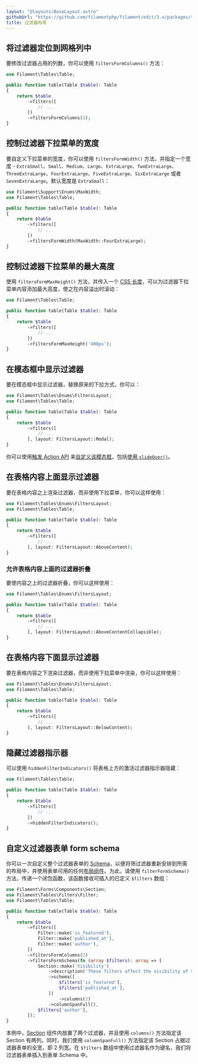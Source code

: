 ```yaml
---
layout: "@layouts/BaseLayout.astro"
githubUrl: "https://github.com/filamentphp/filament/edit/3.x/packages/tables/docs/04-filters/06-layout.md"
title: 过滤器布局
---
```


## 将过滤器定位到网格列中

要修改过滤器占用的列数，你可以使用 `filtersFormColumns()` 方法：

```php
use Filament\Tables\Table;

public function table(Table $table): Table
{
    return $table
        ->filters([
            // ...
        ])
        ->filtersFormColumns(3);
}
```

## 控制过滤器下拉菜单的宽度

要自定义下拉菜单的宽度，你可以使用 `filtersFormWidth()` 方法，并指定一个宽度 - `ExtraSmall`、`Small`、`Medium`、`Large`、`ExtraLarge`、`TwoExtraLarge`、`ThreeExtraLarge`、`FourExtraLarge`、`FiveExtraLarge`、`SixExtraLarge` 或者 `SevenExtraLarge`。默认宽度是 `ExtraSmall`：

```php
use Filament\Support\Enums\MaxWidth;
use Filament\Tables\Table;

public function table(Table $table): Table
{
    return $table
        ->filters([
            // ...
        ])
        ->filtersFormWidth(MaxWidth::FourExtraLarge);
}
```

## 控制过滤器下拉菜单的最大高度

使用 `filtersFormMaxHeight()` 方法，并传入一个 [CSS 长度](https://developer.mozilla.org/en-US/docs/Web/CSS/length)，可以为过滤器下拉菜单内容添加最大高度，使之在内容溢出时滚动：

```php
use Filament\Tables\Table;

public function table(Table $table): Table
{
    return $table
        ->filters([
            // ...
        ])
        ->filtersFormMaxHeight('400px');
}
```

## 在模态框中显示过滤器

要在模态框中显示过滤器，替换原来的下拉方式，你可以：

```php
use Filament\Tables\Enums\FiltersLayout;
use Filament\Tables\Table;

public function table(Table $table): Table
{
    return $table
        ->filters([
            // ...
        ], layout: FiltersLayout::Modal);
}
```

你可以使用[触发 Action API](getting-started#自定义过滤器触发-action) 来[自定义该模态框](../actions/modals)，包括[使用 `slideOver()`](../actions/modals#使用-slideover-替代模态框)。

## 在表格内容上面显示过滤器

要在表格内容之上渲染过滤器，而非使用下拉菜单，你可以这样使用：

```php
use Filament\Tables\Enums\FiltersLayout;
use Filament\Tables\Table;

public function table(Table $table): Table
{
    return $table
        ->filters([
            // ...
        ], layout: FiltersLayout::AboveContent);
}
```

<AutoScreenshot name="tables/filters/above-content" alt="Table with filters above content" version="3.x" />

### 允许表格内容上面的过滤器折叠

要使内容之上的过滤器折叠，你可以这样使用：

```php
use Filament\Tables\Enums\FiltersLayout;

public function table(Table $table): Table
{
    return $table
        ->filters([
            // ...
        ], layout: FiltersLayout::AboveContentCollapsible);
}
```

## 在表格内容下面显示过滤器

要在表格内容之下渲染过滤器，而非使用下拉菜单中渲染，你可以这样使用：

```php
use Filament\Tables\Enums\FiltersLayout;
use Filament\Tables\Table;

public function table(Table $table): Table
{
    return $table
        ->filters([
            // ...
        ], layout: FiltersLayout::BelowContent);
}
```

<AutoScreenshot name="tables/filters/below-content" alt="Table with filters below content" version="3.x" />

## 隐藏过滤器指示器

可以使用 `hiddenFilterIndicators()` 将表格上方的激活过滤器指示器隐藏：

```php
use Filament\Tables\Table;

public function table(Table $table): Table
{
    return $table
        ->filters([
            // ...
        ])
        ->hiddenFilterIndicators();
}
```

## 自定义过滤器表单 form schema

你可以一次自定义整个过滤器表单的 [Schema](../../forms/layout)，以便将筛过滤器重新安排到所需的布局中，并使用表单可用的任何[布局组件](.././forms/layout)。为此，请使用 `filterFormSchema()` 方法，传递一个闭包函数，该函数接收可插入的已定义 `$filters` 数组：

```php
use Filament\Forms\Components\Section;
use Filament\Tables\Filters\Filter;
use Filament\Tables\Table;

public function table(Table $table): Table
{
    return $table
        ->filters([
            Filter::make('is_featured'),
            Filter::make('published_at'),
            Filter::make('author'),
        ])
        ->filtersFormColumns(2)
        ->filtersFormSchema(fn (array $filters): array => [
            Section::make('Visibility')
                ->description('These filters affect the visibility of the records in the table.')
                ->schema([
                    $filters['is_featured'],
                    $filters['published_at'],
                ])
                    ->columns(2)
                ->columnSpanFull(),
            $filters['author'],
        ]);
}
```

本例中，[Section](../../forms/layout/section) 组件内放置了两个过滤器，并且使用 `columns()` 方法指定该 Section 有两列。同时，我们使用 `columnSpanFull()` 方法指定该 Section 占据过滤器表单的全宽，即 2 列宽。在 `$filters` 数组中使用过滤器名作为键名，我们将过滤器表单插入到表单 Schema 中。
